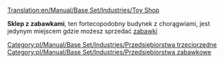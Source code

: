 [[Translation:en/Manual/Base Set/Industries/Toy Shop]]

{{pl/Manual/Base Set/Industries/Przedsiębiorstwa|image=en/Manual/Base Set/Industries/ToyShop.png
|name=Sklep z zabawkami
|climates=[[pl/Manual/Klimat]]
|accepts=[[pl/Manual/Base Set/Cargos/Zabawki|Zabawki]]
|produces=Nic
}}

'''Sklep z zabawkami''', ten fortecopodobny budynek z chorągwiami, jest jedynym miejscem gdzie możesz sprzedać [[pl/Manual/Base Set/Cargos/Zabawki|zabawki]]

{{pl/Manual/Base Set/Industries/Navbox Industries}}

[[Category:pl/Manual/Base Set/Industries/Przedsiębiorstwa trzeciorzędne]]
[[Category:pl/Manual/Base Set/Industries/Przedsiębiorstwa zabawkowe]]